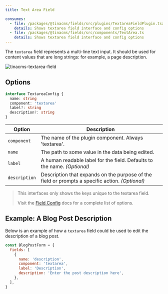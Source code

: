 ```yaml
---
title: Text Area Field

consumes:
  - file: /packages/@tinacms/fields/src/plugins/TextareaFieldPlugin.tsx
    details: Shows textarea field interface and config options
  - file: /packages/@tinacms/fields/src/components/TextArea.ts
    details: Shows textarea field interface and config options
---
```


<WarningCallout body="This is an advanced-use feature, and likely not something you'll need to configure. What you probably want is the content types reference!" />


The `textarea` field represents a multi-line text input. It should be used for content values that are long strings: for example, a page description.

![tinacms-textarea-field](/img/fields/textarea.png)

## Options

```typescript
interface TextareaConfig {
  name: string
  component: 'textarea'
  label?: string
  description?: string
}
```

| Option        | Description                                                                                     |
| ------------- | ----------------------------------------------------------------------------------------------- |
| `component`   | The name of the plugin component. Always 'textarea'.                                            |
| `name`        | The path to some value in the data being edited.                                                |
| `label`       | A human readable label for the field. Defaults to the name. _(Optional)_                        |
| `description` | Description that expands on the purpose of the field or prompts a specific action. _(Optional)_ |

> This interfaces only shows the keys unique to the textarea field.
>
> Visit the [Field Config](/docs/reference/toolkit/fields) docs for a complete list of options.

## Example: A Blog Post Description

Below is an example of how a `textarea` field could be used to edit the description of a blog post.

```javascript
const BlogPostForm = {
  fields: [
    {
      name: 'description',
      component: 'textarea',
      label: 'Description',
      description: 'Enter the post description here',
    },
  ],
}
```
